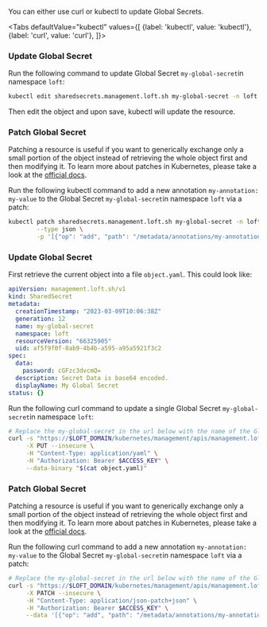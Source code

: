 

You can either use curl or kubectl to update Global Secrets.

<Tabs
    defaultValue="kubectl"
    values={[
      {label: 'kubectl', value: 'kubectl'},
      {label: 'curl', value: 'curl'},
    ]}>
  <TabItem value="kubectl">


### Update Global Secret

Run the following command to update Global Secret `my-global-secret`in namespace `loft`:
```bash
kubectl edit sharedsecrets.management.loft.sh my-global-secret -n loft
```

Then edit the object and upon save, kubectl will update the resource.

### Patch Global Secret

Patching a resource is useful if you want to generically exchange only a small portion of the object instead of retrieving the whole object first and then modifying it.
To learn more about patches in Kubernetes, please take a look at the [official docs](https://kubernetes.io/docs/tasks/manage-kubernetes-objects/update-api-object-kubectl-patch/#use-a-json-merge-patch-to-update-a-deployment).

Run the following kubectl command to add a new annotation `my-annotation: my-value` to the Global Secret `my-global-secret`in namespace `loft` via a patch:
```bash
kubectl patch sharedsecrets.management.loft.sh my-global-secret -n loft \
        --type json \
        -p '[{"op": "add", "path": "/metadata/annotations/my-annotation", "value": "my-value"}]'
```


  </TabItem>
  <TabItem value="curl">


### Update Global Secret

First retrieve the current object into a file `object.yaml`. This could look like:
```yaml
apiVersion: management.loft.sh/v1
kind: SharedSecret
metadata:
  creationTimestamp: "2023-03-09T10:06:38Z"
  generation: 12
  name: my-global-secret
  namespace: loft
  resourceVersion: "66325905"
  uid: af5f9f0f-8ab9-4b4b-a595-a95a5921f3c2
spec:
  data:
    password: cGFzc3dvcmQ=
  description: Secret Data is base64 encoded.
  displayName: My Global Secret
status: {}

```

Run the following curl command to update a single Global Secret `my-global-secret`in namespace `loft`:
```bash
# Replace the my-global-secret in the url below with the name of the Global Secret you want to update
curl -s "https://$LOFT_DOMAIN/kubernetes/management/apis/management.loft.sh/v1/namespaces/loft/sharedsecrets/my-global-secret" \
     -X PUT --insecure \
     -H "Content-Type: application/yaml" \
     -H "Authorization: Bearer $ACCESS_KEY" \
     --data-binary "$(cat object.yaml)"
```

### Patch Global Secret

Patching a resource is useful if you want to generically exchange only a small portion of the object instead of retrieving the whole object first and then modifying it.
To learn more about patches in Kubernetes, please take a look at the [official docs](https://kubernetes.io/docs/tasks/manage-kubernetes-objects/update-api-object-kubectl-patch/#use-a-json-merge-patch-to-update-a-deployment).

Run the following curl command to add a new annotation `my-annotation: my-value` to the Global Secret `my-global-secret`in namespace `loft` via a patch:
```bash
# Replace the my-global-secret in the url below with the name of the Global Secret you want to update
curl -s "https://$LOFT_DOMAIN/kubernetes/management/apis/management.loft.sh/v1/namespaces/loft/sharedsecrets/my-global-secret" \
     -X PATCH --insecure \
     -H "Content-Type: application/json-patch+json" \
     -H "Authorization: Bearer $ACCESS_KEY" \
     --data '[{"op": "add", "path": "/metadata/annotations/my-annotation", "value": "my-value"}]'
```


  </TabItem>
</Tabs>
